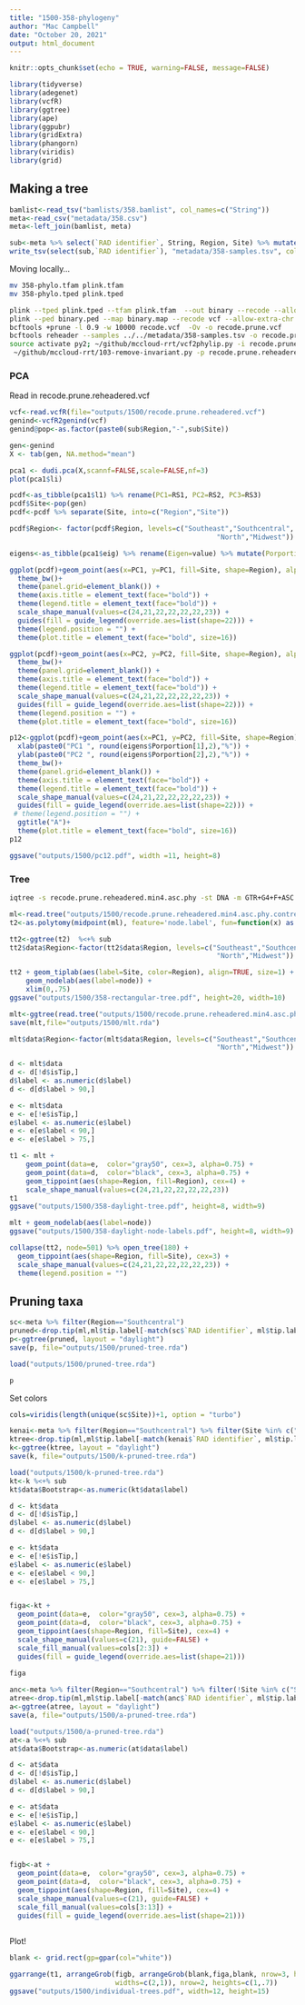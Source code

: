 ```yaml
---
title: "1500-358-phylogeny"
author: "Mac Campbell"
date: "October 20, 2021"
output: html_document
---
```


```r
knitr::opts_chunk$set(echo = TRUE, warning=FALSE, message=FALSE)
```

```r
library(tidyverse)
library(adegenet)
library(vcfR)
library(ggtree)
library(ape)
library(ggpubr)
library(gridExtra)
library(phangorn)
library(viridis)
library(grid)
```


## Making a tree

```r
bamlist<-read_tsv("bamlists/358.bamlist", col_names=c("String"))
meta<-read_csv("metadata/358.csv")
meta<-left_join(bamlist, meta)
```

```r
sub<-meta %>% select(`RAD identifier`, String, Region, Site) %>% mutate(Label=paste0(Region,"-",Site)) 
write_tsv(select(sub,`RAD identifier`), "metadata/358-samples.tsv", col_names = FALSE)
```

Moving locally...
```sh
mv 358-phylo.tfam plink.tfam
mv 358-phylo.tped plink.tped

plink --tped plink.tped --tfam plink.tfam  --out binary --recode --allow-extra-chr --noweb
plink --ped binary.ped --map binary.map --recode vcf --allow-extra-chr -out recode
bcftools +prune -l 0.9 -w 10000 recode.vcf  -Ov -o recode.prune.vcf
bcftools reheader --samples ../../metadata/358-samples.tsv -o recode.prune.reheadered.vcf recode.prune.vcf
source activate py2; ~/github/mccloud-rrt/vcf2phylip.py -i recode.prune.reheadered.vcf; conda deactivate;
 ~/github/mccloud-rrt/103-remove-invariant.py -p recode.prune.reheadered.min4.phy -o recode.prune.reheadered.min4.asc.phy
```


### PCA


Read in recode.prune.reheadered.vcf

```r
vcf<-read.vcfR(file="outputs/1500/recode.prune.reheadered.vcf")
genind<-vcfR2genind(vcf)
genind@pop<-as.factor(paste0(sub$Region,"-",sub$Site))
```




```r
gen<-genind
X <- tab(gen, NA.method="mean")

pca1 <- dudi.pca(X,scannf=FALSE,scale=FALSE,nf=3)
plot(pca1$li)
```

```r
pcdf<-as_tibble(pca1$l1) %>% rename(PC1=RS1, PC2=RS2, PC3=RS3)
pcdf$Site<-pop(gen)
pcdf<-pcdf %>% separate(Site, into=c("Region","Site"))

pcdf$Region<- factor(pcdf$Region, levels=c("Southeast","Southcentral", "Southwest", "Interior", "Northwest",
                                                   "North","Midwest"))        

eigens<-as_tibble(pca1$eig) %>% rename(Eigen=value) %>% mutate(Porportion=Eigen/sum(Eigen)*100)

ggplot(pcdf)+geom_point(aes(x=PC1, y=PC1, fill=Site, shape=Region), alpha=0.75, size=2)+
  theme_bw()+
  theme(panel.grid=element_blank()) +
  theme(axis.title = element_text(face="bold")) +
  theme(legend.title = element_text(face="bold")) + 
  scale_shape_manual(values=c(24,21,22,22,22,22,23)) + 
  guides(fill = guide_legend(override.aes=list(shape=22))) +
  theme(legend.position = "") +
  theme(plot.title = element_text(face="bold", size=16))

ggplot(pcdf)+geom_point(aes(x=PC2, y=PC2, fill=Site, shape=Region), alpha=0.75, size=2)+
  theme_bw()+
  theme(panel.grid=element_blank()) +
  theme(axis.title = element_text(face="bold")) +
  theme(legend.title = element_text(face="bold")) +
  scale_shape_manual(values=c(24,21,22,22,22,22,23)) +   
  guides(fill = guide_legend(override.aes=list(shape=22))) +
  theme(legend.position = "") +
  theme(plot.title = element_text(face="bold", size=16))

```

```r
p12<-ggplot(pcdf)+geom_point(aes(x=PC1, y=PC2, fill=Site, shape=Region), alpha=0.75, size=2)+
  xlab(paste0("PC1 ", round(eigens$Porportion[1],2),"%")) +
  ylab(paste0("PC2 ", round(eigens$Porportion[2],2),"%")) +
  theme_bw()+
  theme(panel.grid=element_blank()) +
  theme(axis.title = element_text(face="bold")) +
  theme(legend.title = element_text(face="bold")) +
  scale_shape_manual(values=c(24,21,22,22,22,22,23)) +   
  guides(fill = guide_legend(override.aes=list(shape=22))) +
 # theme(legend.position = "") +
  ggtitle("A")+
  theme(plot.title = element_text(face="bold", size=16))
p12

ggsave("outputs/1500/pc12.pdf", width =11, height=8)
```

### Tree
```sh
iqtree -s recode.prune.reheadered.min4.asc.phy -st DNA -m GTR+G4+F+ASC -bb 1000 -alrt 1000
```

```r
ml<-read.tree("outputs/1500/recode.prune.reheadered.min4.asc.phy.contree")
t2<-as.polytomy(midpoint(ml), feature='node.label', fun=function(x) as.numeric(x) < 75)

tt2<-ggtree(t2)  %<+% sub  
tt2$data$Region<-factor(tt2$data$Region, levels=c("Southeast","Southcentral", "Southwest", "Interior", "Northwest",
                                                   "North","Midwest"))       

tt2 + geom_tiplab(aes(label=Site, color=Region), align=TRUE, size=1) +
    geom_nodelab(aes(label=node)) +
    xlim(0,.75)
ggsave("outputs/1500/358-rectangular-tree.pdf", height=20, width=10)
```
```r
mlt<-ggtree(read.tree("outputs/1500/recode.prune.reheadered.min4.asc.phy.contree"), layout = "daylight") %<+% sub 
save(mlt,file="outputs/1500/mlt.rda")
```

```r
mlt$data$Region<-factor(mlt$data$Region, levels=c("Southeast","Southcentral", "Southwest", "Interior", "Northwest",
                                                   "North","Midwest"))        

d <- mlt$data
d <- d[!d$isTip,]
d$label <- as.numeric(d$label)
d <- d[d$label > 90,]

e <- mlt$data
e <- e[!e$isTip,]
e$label <- as.numeric(e$label)
e <- e[e$label < 90,]
e <- e[e$label > 75,]

t1 <- mlt + 
    geom_point(data=e,  color="gray50", cex=3, alpha=0.75) +
    geom_point(data=d,  color="black", cex=3, alpha=0.75) +
    geom_tippoint(aes(shape=Region, fill=Region), cex=4) +
    scale_shape_manual(values=c(24,21,22,22,22,22,23)) 
t1
ggsave("outputs/1500/358-daylight-tree.pdf", height=8, width=9)

```

```r
mlt + geom_nodelab(aes(label=node))
ggsave("outputs/1500/358-daylight-node-labels.pdf", height=8, width=9)

```

```r
collapse(tt2, node=501) %>% open_tree(180) + 
  geom_tippoint(aes(shape=Region, fill=Site), cex=3) +
  scale_shape_manual(values=c(24,21,22,22,22,22,23)) +
  theme(legend.position = "")
```


## Pruning taxa

```r
sc<-meta %>% filter(Region=="Southcentral")
pruned<-drop.tip(ml,ml$tip.label[-match(sc$`RAD identifier`, ml$tip.label)])
p<-ggtree(pruned, layout = "daylight")
save(p, file="outputs/1500/pruned-tree.rda")
```

```r
load("outputs/1500/pruned-tree.rda")

p
```
Set colors
```r
cols=viridis(length(unique(sc$Site))+1, option = "turbo")

```

```r
kenai<-meta %>% filter(Region=="Southcentral") %>% filter(Site %in% c("StormyLake","TinyLake"))
ktree<-drop.tip(ml,ml$tip.label[-match(kenai$`RAD identifier`, ml$tip.label)])
k<-ggtree(ktree, layout = "daylight")
save(k, file="outputs/1500/k-pruned-tree.rda")
```

```r
load("outputs/1500/k-pruned-tree.rda")
kt<-k %<+% sub 
kt$data$Bootstrap<-as.numeric(kt$data$label)

d <- kt$data
d <- d[!d$isTip,]
d$label <- as.numeric(d$label)
d <- d[d$label > 90,]

e <- kt$data
e <- e[!e$isTip,]
e$label <- as.numeric(e$label)
e <- e[e$label < 90,]
e <- e[e$label > 75,]


figa<-kt +
  geom_point(data=e,  color="gray50", cex=3, alpha=0.75) +
  geom_point(data=d,  color="black", cex=3, alpha=0.75) +
  geom_tippoint(aes(shape=Region, fill=Site), cex=4) +
  scale_shape_manual(values=c(21), guide=FALSE) +
  scale_fill_manual(values=cols[2:3]) +
  guides(fill = guide_legend(override.aes=list(shape=21))) 
  
figa
```



```r
anc<-meta %>% filter(Region=="Southcentral") %>% filter(!Site %in% c("StormyLake","TinyLake"))
atree<-drop.tip(ml,ml$tip.label[-match(anc$`RAD identifier`, ml$tip.label)])
a<-ggtree(atree, layout = "daylight")
save(a, file="outputs/1500/a-pruned-tree.rda")
```

```r
load("outputs/1500/a-pruned-tree.rda")
at<-a %<+% sub 
at$data$Bootstrap<-as.numeric(at$data$label)

d <- at$data
d <- d[!d$isTip,]
d$label <- as.numeric(d$label)
d <- d[d$label > 90,]

e <- at$data
e <- e[!e$isTip,]
e$label <- as.numeric(e$label)
e <- e[e$label < 90,]
e <- e[e$label > 75,]


figb<-at +
  geom_point(data=e,  color="gray50", cex=3, alpha=0.75) +
  geom_point(data=d,  color="black", cex=3, alpha=0.75) +
  geom_tippoint(aes(shape=Region, fill=Site), cex=4) +
  scale_shape_manual(values=c(21), guide=FALSE) +
  scale_fill_manual(values=cols[3:13]) +
  guides(fill = guide_legend(override.aes=list(shape=21))) 
  
```


Plot!
```r
blank <- grid.rect(gp=gpar(col="white"))
```

```r
ggarrange(t1, arrangeGrob(figb, arrangeGrob(blank,figa,blank, nrow=3, heights = c(1,3,1)), ncol=2, 
                          widths=c(2,1)), nrow=2, heights=c(1,.7))
ggsave("outputs/1500/individual-trees.pdf", width=12, height=15)

```
